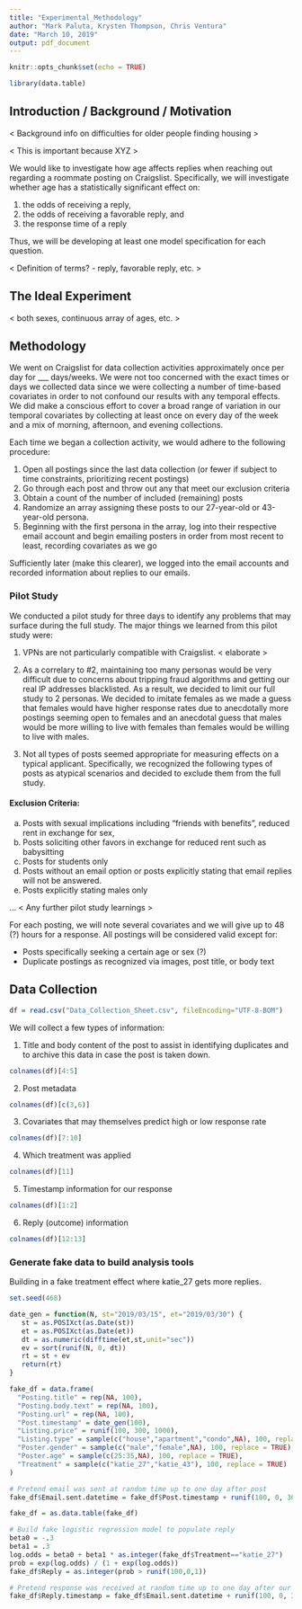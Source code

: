 ```yaml
---
title: "Experimental_Methodology"
author: "Mark Paluta, Krysten Thompson, Chris Ventura"
date: "March 10, 2019"
output: pdf_document
---
```


```r
knitr::opts_chunk$set(echo = TRUE)
```

```r
library(data.table)
```

## Introduction / Background / Motivation

< Background info on difficulties for older people finding housing >

< This is important because XYZ >

We would like to investigate how age affects replies when reaching out regarding a roommate posting on Craigslist. Specifically, we will investigate whether age has a statistically significant effect on:

1) the odds of receiving a reply,
2) the odds of receiving a favorable reply, and
3) the response time of a reply

Thus, we will be developing at least one model specification for each question.

< Definition of terms? - reply, favorable reply, etc. >


## The Ideal Experiment

< both sexes, continuous array of ages, etc. >

## Methodology

We went on Craigslist for data collection activities approximately once per day for ___ days/weeks. We were not too concerned with the exact times or days we collected data since we were collecting a number of time-based covariates in order to not confound our results with any temporal effects. We did make a conscious effort to cover a broad range of variation in our temporal covariates by collecting at least once on every day of the week and a mix of morning, afternoon, and evening collections.

Each time we began a collection activity, we would adhere to the following procedure:

1) Open all postings since the last data collection (or fewer if subject to time constraints, prioritizing recent postings)
2) Go through each post and throw out any that meet our exclusion criteria
3) Obtain a count of the number of included (remaining) posts
4) Randomize an array assigning these posts to our 27-year-old or 43-year-old persona.
5) Beginning with the first persona in the array, log into their respective email account and begin emailing posters in order from most recent to least, recording covariates as we go

Sufficiently later (make this clearer), we logged into the email accounts and recorded information about replies to our emails.

### Pilot Study

We conducted a pilot study for three days to identify any problems that may surface during the full study. The major things we learned from this pilot study were:

1) VPNs are not particularly compatible with Craigslist. < elaborate >

2) As a correlary to #2, maintaining too many personas would be very difficult due to concerns about tripping fraud algorithms and getting our real IP addresses blacklisted. As a result, we decided to limit our full study to 2 personas. We decided to imitate females as we made a guess that females would have higher response rates due to anecdotally more postings seeming open to females and an anecdotal guess that males would be more willing to live with females than females would be willing to live with males.

3) Not all types of posts seemed appropriate for measuring effects on a typical applicant. Specifically, we recognized the following types of posts as atypical scenarios and decided to exclude them from the full study.

#### Exclusion Criteria:

  a) Posts with sexual implications including "friends with benefits", reduced rent in exchange for sex, 
  b) Posts soliciting other favors in exchange for reduced rent such as babysitting
  c) Posts for students only
  d) Posts without an email option or posts explicitly stating that email replies will not be answered.
  e) Posts explicitly stating males only


 ...
< Any further pilot study learnings >



For each posting, we will note several covariates and we will give up to 48 (?) hours for a response.
All postings will be considered valid except for:

 -	Posts specifically seeking a certain age or sex (?)
 -	Duplicate postings as recognized via images, post title, or body text

## Data Collection

```r
df = read.csv("Data_Collection_Sheet.csv", fileEncoding="UTF-8-BOM")
```

We will collect a few types of information:

1) Title and body content of the post to assist in identifying duplicates and to archive this data in case the post is taken down.
```r
colnames(df)[4:5]
```

2) Post metadata
```r
colnames(df)[c(3,6)]
```

3) Covariates that may themselves predict high or low response rate
```r
colnames(df)[7:10]
```

4) Which treatment was applied
```r
colnames(df)[11]
```

5) Timestamp information for our response
```r
colnames(df)[1:2]
```

6) Reply (outcome) information
```r
colnames(df)[12:13]
```

### Generate fake data to build analysis tools

Building in a fake treatment effect where katie_27 gets more replies.

```r
set.seed(468)

date_gen = function(N, st="2019/03/15", et="2019/03/30") {
   st = as.POSIXct(as.Date(st))
   et = as.POSIXct(as.Date(et))
   dt = as.numeric(difftime(et,st,unit="sec"))
   ev = sort(runif(N, 0, dt))
   rt = st + ev
   return(rt)
}

fake_df = data.frame(
  "Posting.title" = rep(NA, 100),
  "Posting.body.text" = rep(NA, 100),
  "Posting.url" = rep(NA, 100),
  "Post.timestamp" = date_gen(100),
  "Listing.price" = runif(100, 300, 1000),
  "Listing.type" = sample(c("house","apartment","condo",NA), 100, replace = TRUE),
  "Poster.gender" = sample(c("male","female",NA), 100, replace = TRUE),
  "Poster.age" = sample(c(25:35,NA), 100, replace = TRUE),
  "Treatment" = sample(c("katie_27","katie_43"), 100, replace = TRUE)
)

# Pretend email was sent at random time up to one day after post
fake_df$Email.sent.datetime = fake_df$Post.timestamp + runif(100, 0, 3600*24)

fake_df = as.data.table(fake_df)

# Build fake logistic regression model to populate reply
beta0 = -.3
beta1 = .3
log.odds = beta0 + beta1 * as.integer(fake_df$Treatment=="katie_27")
prob = exp(log.odds) / (1 + exp(log.odds))
fake_df$Reply = as.integer(prob > runif(100,0,1))

# Pretend response was received at random time up to one day after our email
fake_df$Reply.timestamp = fake_df$Email.sent.datetime + runif(100, 0, 3600*24)
```



